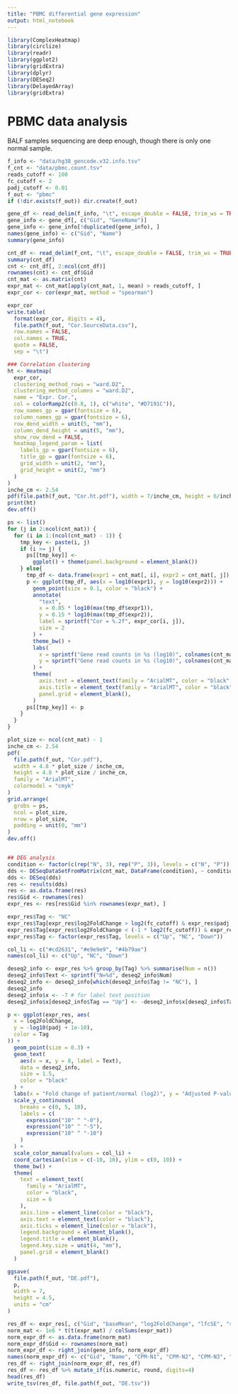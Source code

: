 ```yaml
---
title: "PBMC differential gene expression"
output: html_notebook
---
```


```r
library(ComplexHeatmap)
library(circlize)
library(readr)
library(ggplot2)
library(gridExtra)
library(dplyr)
library(DESeq2)
library(DelayedArray)
library(gridExtra)
```

# PBMC data analysis

BALF samples sequencing are deep enough, though there is only one normal sample.

```r
f_info <- "data/hg38_gencode.v32.info.tsv"
f_cnt <- "data/pbmc.count.tsv"
reads_cutoff <- 100
fc_cutoff <- 2
padj_cutoff <- 0.01
f_out <- "pbmc"
if (!dir.exists(f_out)) dir.create(f_out)

gene_df <- read_delim(f_info, "\t", escape_double = FALSE, trim_ws = TRUE)
gene_info <- gene_df[, c("Gid", "GeneName")]
gene_info <- gene_info[!duplicated(gene_info), ]
names(gene_info) <- c("Gid", "Name")
summary(gene_info)

cnt_df <- read_delim(f_cnt, "\t", escape_double = FALSE, trim_ws = TRUE)
summary(cnt_df)
cnt <- cnt_df[, 2:ncol(cnt_df)]
rownames(cnt) <- cnt_df$Gid
cnt_mat <- as.matrix(cnt)
expr_mat <- cnt_mat[apply(cnt_mat, 1, mean) > reads_cutoff, ]
expr_cor <- cor(expr_mat, method = "spearman")

expr_cor
write.table(
  format(expr_cor, digits = 4),
  file.path(f_out, "Cor.SourceData.csv"),
  row.names = FALSE,
  col.names = TRUE,
  quote = FALSE,
  sep = "\t")

### Correlation clustering
ht <- Heatmap(
  expr_cor,
  clustering_method_rows = "ward.D2",
  clustering_method_columns = "ward.D2",
  name = "Expr. Cor.",
  col = colorRamp2(c(0.8, 1), c("white", "#D7191C")),
  row_names_gp = gpar(fontsize = 6),
  column_names_gp = gpar(fontsize = 6),
  row_dend_width = unit(5, "mm"),
  column_dend_height = unit(5, "mm"),
  show_row_dend = FALSE,
  heatmap_legend_param = list(
    labels_gp = gpar(fontsize = 6),
    title_gp = gpar(fontsize = 6),
    grid_width = unit(2, "mm"),
    grid_height = unit(2, "mm")
  )
)
inche_cm <- 2.54
pdf(file.path(f_out, "Cor.ht.pdf"), width = 7/inche_cm, height = 6/inche_cm)
print(ht)
dev.off()

ps <- list()
for (j in 2:ncol(cnt_mat)) {
  for (i in 1:(ncol(cnt_mat) - 1)) {
    tmp_key <- paste(i, j)
    if (i >= j) {
      ps[[tmp_key]] <-
        ggplot() + theme(panel.background = element_blank())
    } else{
      tmp_df <- data.frame(expr1 = cnt_mat[, i], expr2 = cnt_mat[, j])
      p <- ggplot(tmp_df, aes(x = log10(expr1), y = log10(expr2))) +
        geom_point(size = 0.1, color = "black") +
        annotate(
          "text",
          x = 0.85 * log10(max(tmp_df$expr1)),
          y = 0.15 * log10(max(tmp_df$expr2)),
          label = sprintf("Cor = %.2f", expr_cor[i, j]),
          size = 2
        ) +
        theme_bw() +
        labs(
          x = sprintf("Gene read counts in %s (log10)", colnames(cnt_mat)[i]),
          y = sprintf("Gene read counts in %s (log10)", colnames(cnt_mat)[j])
        ) +
        theme(
          axis.text = element_text(family = "ArialMT", color = "black", size = 6),
          axis.title = element_text(family = "ArialMT", color = "black", size = 6),
          panel.grid = element_blank(),
        )
      ps[[tmp_key]] <- p
    }
  }
}

plot_size <- ncol(cnt_mat) - 1
inche_cm <- 2.54
pdf(
  file.path(f_out, "Cor.pdf"),
  width = 4.8 * plot_size / inche_cm,
  height = 4.8 * plot_size / inche_cm,
  family = "ArialMT",
  colormodel = "cmyk"
)
grid.arrange(
  grobs = ps,
  ncol = plot_size,
  nrow = plot_size,
  padding = unit(0, "mm")
)
dev.off()


## DEG analysis
condition <- factor(c(rep("N", 3), rep("P", 3)), levels = c("N", "P"))
dds <- DESeqDataSetFromMatrix(cnt_mat, DataFrame(condition), ~ condition)
dds <- DESeq(dds)
res <- results(dds)
res <- as.data.frame(res)
res$Gid <- rownames(res)
expr_res <- res[res$Gid %in% rownames(expr_mat), ]

expr_res$Tag <- "NC"
expr_res$Tag[expr_res$log2FoldChange > log2(fc_cutoff) & expr_res$padj < padj_cutoff] <- "Up"
expr_res$Tag[expr_res$log2FoldChange < (-1 * log2(fc_cutoff)) & expr_res$padj < padj_cutoff] <- "Down"
expr_res$Tag <- factor(expr_res$Tag, levels = c("Up", "NC", "Down"))

col_li <- c("#cd2631", "#e9e9e9", "#4b79ae")
names(col_li) <- c("Up", "NC", "Down")

deseq2_info <- expr_res %>% group_by(Tag) %>% summarise(Num = n())
deseq2_info$Text <- sprintf("N=%d", deseq2_info$Num)
deseq2_info <- deseq2_info[which(deseq2_info$Tag != "NC"), ]
deseq2_info
deseq2_info$x <- -7 # for label text position
deseq2_info$x[deseq2_info$Tag == "Up"] <- -deseq2_info$x[deseq2_info$Tag == "Up"]

p <- ggplot(expr_res, aes(
  x = log2FoldChange,
  y = -log10(padj + 1e-10),
  color = Tag
)) +
  geom_point(size = 0.3) +
  geom_text(
    aes(x = x, y = 8, label = Text),
    data = deseq2_info,
    size = 1.5,
    color = "black"
  ) +
  labs(x = "Fold change of patient/normal (log2)", y = "Adjusted P-value") +
  scale_y_continuous(
    breaks = c(0, 5, 10),
    labels = c(
      expression("10" ^ "-0"),
      expression("10" ^ "-5"),
      expression("10" ^ "-10")
    )
  ) +
  scale_color_manual(values = col_li) +
  coord_cartesian(xlim = c(-10, 10), ylim = c(0, 10)) +
  theme_bw() +
  theme(
    text = element_text(
      family = "ArialMT",
      color = "black",
      size = 6
    ),
    axis.line = element_line(color = "black"),
    axis.text = element_text(color = "black"),
    axis.ticks = element_line(color = "black"),
    legend.background = element_blank(),
    legend.title = element_blank(),
    legend.key.size = unit(4, "mm"),
    panel.grid = element_blank()
  )

ggsave(
  file.path(f_out, "DE.pdf"),
  p,
  width = 7,
  height = 4.5,
  units = "cm"
)

res_df <- expr_res[, c("Gid", "baseMean", "log2FoldChange", "lfcSE", "stat", "pvalue", "padj", "Tag")]
norm_mat <- 1e6 * t(t(expr_mat) / colSums(expr_mat))
norm_expr_df <- as.data.frame(norm_mat)
norm_expr_df$Gid <- rownames(norm_mat)
norm_expr_df <- right_join(gene_info, norm_expr_df)
names(norm_expr_df) <- c("Gid", "Name", "CPM-N1", "CPM-N2", "CPM-N3", "CPM-P1", "CPM-P2", "CPM-P3")
res_df <- right_join(norm_expr_df, res_df)
res_df <- res_df %>% mutate_if(is.numeric, round, digits=4)
head(res_df)
write_tsv(res_df, file.path(f_out, "DE.tsv"))
```








